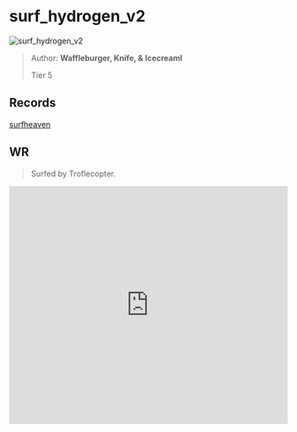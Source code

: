 
# surf_hydrogen_v2

![surf_hydrogen_v2](https://raw.githubusercontent.com/Sayt123/SurfMapPics/Maps-and-bonuses/csgo/surf_hydrogen_v2.jpg)

> Author: **Waffleburger, Knife, & Icecreaml**
>
> Tier 5

## Records

[surfheaven](https://surfheaven.eu/map/surf_hydrogen_v2)

## WR

> Surfed by Troflecopter.

<iframe
width="100%"
height="430"
src="https://www.youtube.com/embed/I9YtF-yGQz8"
frameborder="0"
allow="accelerometer; autoplay; clipboard-write; encrypted-media; gyroscope; picture-in-picture"
allowFullScreen
/>

```md

[Surf Timer] - им ٠ Troflecopter finished in 00:51:28 (WR -00:01:13). Improving by 00:04:70
[Surf Timer] - им ٠ Troflecopter beat the map record! Rank: 1/535 


```
                